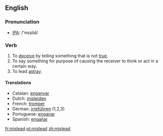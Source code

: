 ==English==
=== Pronunciation ===
*[[w:IPA|IPA]]: /'mɪslid/

=== Verb ===
{{irregverb|'''to mislead'''|'''[[misleads]]'''|'''[[misled]]'''|'''[[misled]]'''|'''[[misleading]]'''}}

# To [[deceive]] by telling something that is not [[true]].
# To say something for purpose of causing the receiver to think or act in a certain way.
# To lead [[astray]].

==== Translations ====
*Catalan: [[enganyar]]
*Dutch: [[misleiden]]
*French: [[tromper]]
*German: [[irreführen]] (1,2,3)
*Portuguese: [[enganar]]
*Spanish: [[engañar]]

[[fr:mislead]]
[[pt:mislead]]
[[zh:mislead]]